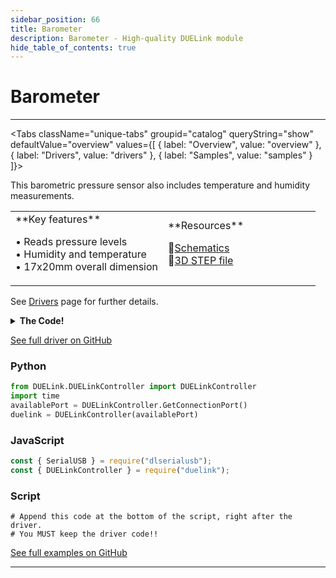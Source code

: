 ```yaml
---
sidebar_position: 66
title: Barometer
description: Barometer - High-quality DUELink module
hide_table_of_contents: true
---
```



# Barometer

<ImageSection 
  product="sebarometer-b"
  tagline="Barometric Pressure Sensor"
/>

---

<Tabs className="unique-tabs" groupid="catalog" queryString="show" defaultValue="overview"
  values={[
    {
        label: "Overview",
        value: "overview"
    },
    {
        label: "Drivers",
        value: "drivers"
    },
    {
        label: "Samples",
        value: "samples"
    }
]}>

<TabItem value="overview">

This barometric pressure sensor also includes temperature and humidity measurements.

<table><td width='50%'>
**Key features**

• Reads pressure levels<br/>
• Humidity and temperature<br/>
• 17x20mm overall dimension<br/>

</td><td width='50%'>
**Resources**
 
📄[Schematics](/sch/gdl-sebarometer-b.pdf)<br/>
🔩[3D STEP file](/3d/gdl-sebarometer-b.step)<br/>
</td></table>

</TabItem>

<TabItem value="drivers">

See [Drivers](/docs/engine/drivers) page for further details.

<details>
<summary><strong>The Code!</strong></summary>

**Barometer Driver**

```text
##### Driver Code Starts Here ###

##### User Code Starts Here #####
```

</details>

[See full driver on GitHub](https://github.com/ghi-electronics/duelink-website/tree/main/static/code/drivers)

</TabItem>

<TabItem value="samples">

### Python

```python
from DUELink.DUELinkController import DUELinkController
import time
availablePort = DUELinkController.GetConnectionPort()
duelink = DUELinkController(availablePort)
```

### JavaScript

```javascript
const { SerialUSB } = require("dlserialusb");
const { DUELinkController } = require("duelink");
```

### Script

```text
# Append this code at the bottom of the script, right after the driver.
# You MUST keep the driver code!!
```

[See full examples on GitHub](https://github.com/ghi-electronics/duelink-website/tree/main/static/code/samples)

</TabItem>

</Tabs>

---

<OrderSection
    product="DUELink Barometer"
    partnumber="GDL-SEBAROMETER-B"
    price="$0.00"
/>
